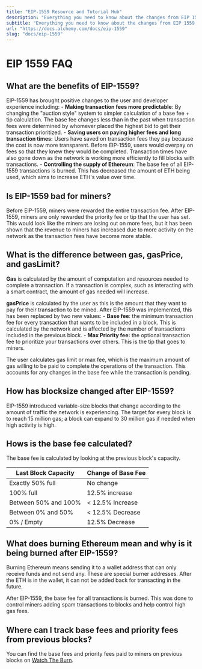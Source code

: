 ```yaml
---
title: "EIP-1559 Resource and Tutorial Hub"
description: "Everything you need to know about the changes from EIP 1559 (London Hardfork) as a developer, and how you can use the new methods for transactions in your DApp."
subtitle: "Everything you need to know about the changes from EIP 1559 (London Hardfork) as a developer, and how you can use the new methods for transactions in your DApp."
url: "https://docs.alchemy.com/docs/eip-1559"
slug: "docs/eip-1559"
---
```


# EIP 1559 FAQ

## What are the benefits of EIP-1559?

EIP-1559 has brought positive changes to the user and developer experience including: - **Making transaction fees more predictable**: By changing the "auction style" system to simpler calculation of a base fee + tip calculation. The base fee changes less than in the past when transaction fees were determined by whomever placed the highest bid to get their transaction prioritized. - **Saving users on paying higher fees and long transaction times:** Users have saved on transaction fees they pay because the cost is now more transparent. Before EIP-1559, users would overpay on fees so that they knew they would be completed. Transaction times have also gone down as the network is working more efficiently to fill blocks with transactions. - **Controlling the supply of Ethereum**: The base fee of all EIP-1559 transactions is burned. This has decreased the amount of ETH being used, which aims to increase ETH's value over time.

## Is EIP-1559 bad for miners?

Before EIP-1559, miners were rewarded the entire transaction fee. After EIP-1559, miners are only rewarded the priority fee or tip that the user has set. This would look like the miners are losing out on more fees, but it has been shown that the revenue to miners has increased due to more activity on the network as the transaction fees have become more stable.

## What is the difference between gas, gasPrice, and gasLimit?

**Gas** is calculated by the amount of computation and resources needed to complete a transaction. If a transaction is complex, such as interacting with a smart contract, the amount of gas needed will increase.

**gasPrice** is calculated by the user as this is the amount that they want to pay for their transaction to be mined. After EIP-1559 was implemented, this has been replaced by two new values: - **Base fee**: the minimum transaction fee for every transaction that wants to be included in a block. This is calculated by the network and is affected by the number of transactions included in the previous block. - **Max Priority fee:** the optional transaction fee to prioritize your transactions over others. This is the tip that goes to miners.

The user calculates gas limit or max fee, which is the maximum amount of gas willing to be paid to complete the operations of the transaction. This accounts for any changes in the base fee while the transaction is pending.

## How has blocksize changed after EIP-1559?

EIP-1559 introduced variable-size blocks that change according to the amount of traffic the network is experiencing. The target for every block is to reach 15 million gas; a block can expand to 30 million gas if needed when high activity is high.

## Hows is the base fee calculated?

The base fee is calculated by looking at the previous block's capacity.

| Last Block Capacity  | Change of Base Fee |
| -------------------- | ------------------ |
| Exactly 50% full     | No change          |
| 100% full            | 12.5% increase     |
| Between 50% and 100% | \< 12.5% Increase  |
| Between 0% and 50%   | \< 12.5% Decrease  |
| 0% / Empty           | 12.5% Decrease     |

## What does burning Ethereum mean and why is it being burned after EIP-1559?

Burning Ethereum means sending it to a wallet address that can only receive funds and not send any. These are special burner addresses. After the ETH is in the wallet, it can not be added back for transacting in the future.

After EIP-1559, the base fee for all transactions is burned. This was done to control miners adding spam transactions to blocks and help control high gas fees.

## Where can I track base fees and priority fees from previous blocks?

You can find the base fees and priority fees paid to miners on previous blocks on [Watch The Burn](https://watchtheburn.com/).
